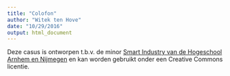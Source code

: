 ```yaml
---
title: "Colofon"
author: "Witek ten Hove"
date: "10/29/2016"
output: html_document
---
```

Deze casus is ontworpen t.b.v. de minor [Smart Industry van de Hogeschool Arnhem en Nijmegen](https://witusj.github.io/MinorSI/) en kan worden gebruikt onder een Creative Commons licentie.